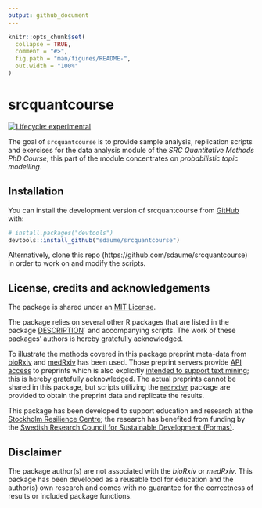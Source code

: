 ```yaml
---
output: github_document
---
```


<!-- README.md is generated from README.Rmd. Please edit that file -->

```r
knitr::opts_chunk$set(
  collapse = TRUE,
  comment = "#>",
  fig.path = "man/figures/README-",
  out.width = "100%"
)
```

# srcquantcourse

<!-- badges: start -->
[![Lifecycle: experimental](https://img.shields.io/badge/lifecycle-experimental-orange.svg)](https://www.tidyverse.org/lifecycle/#experimental)
<!-- badges: end -->

The goal of `srcquantcourse` is to provide sample analysis, replication scripts and exercises for the data analysis module of the *SRC Quantitative Methods PhD Course*; this part of the module concentrates on *probabilistic topic modelling*.  


## Installation

You can install the development version of srcquantcourse from [GitHub](https://github.com/) with:

``` r
# install.packages("devtools")
devtools::install_github("sdaume/srcquantcourse")
```
Alternatively, clone this repo (https://github.com/sdaume/srcquantcourse) in order to work on and modify the scripts.


## License, credits and acknowledgements
The package is shared under an [MIT License](LICENSE.md). 

The package relies on several other R packages that are listed in the package [DESCRIPTION](DESCRIPTION)` and accompanying scripts. The work of these packages' authors is hereby gratefully acknowledged.

To illustrate the methods covered in this package preprint meta-data from [bioRxiv](https://www.biorxiv.org/) and [medRxiv](https://www.medrxiv.org/) has been used. Those preprint servers provide [API access](http://api.biorxiv.org/) to preprints which is also explicitly [intended to support text mining](https://www.biorxiv.org/tdm); this is hereby gratefully acknowledged. The actual preprints cannot be shared in this package, but scripts utilizing the [`medrxivr`](https://github.com/ropensci/medrxivr/) package are provided to obtain the preprint data and replicate the results.

This package has been developed to support education and research at the [Stockholm Resilience Centre](https://www.stockholmresilience.org); the research has benefited from funding by the [Swedish Research Council for Sustainable Development (Formas)](https://formas.se/).


## Disclaimer
The package author(s) are not associated with the *bioRxiv* or *medRxiv*. This package has been developed as a reusable tool for education and the author(s) own research and comes with no guarantee for the correctness of results or included package functions. 



